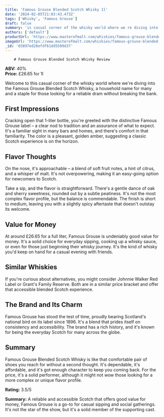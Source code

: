 ```yaml
---
title: 'Famous Grouse Blended Scotch Whisky 1l'
date: '2024-02-05T21:03:43.473Z'
tags: ['Whisky', 'Famous Grouse']
draft: false
summary: 'is casual corner of the whisky world where we re diving into the Famous Grouse Blended Scotch Whisky, a household name for many an...'
authors: ['default']
productUrl: 'https://www.masterofmalt.com/whiskies/famous-grouse-blended-scotch-whisky-1l/'
imageUrl: 'https://www.masterofmalt.com/whiskies/famous-grouse-blended-scotch-whisky-1l.jpg'
_id: '65897ed28efdf61dd5509d37'
---
```


        # Famous Grouse Blended Scotch Whisky Review

**ABV:** 40%  
**Price:** £26.65 for 1l

Welcome to this casual corner of the whisky world where we're diving into the Famous Grouse Blended Scotch Whisky, a household name for many and a staple for those looking for a reliable dram without breaking the bank.

## First Impressions

Cracking open that 1-liter bottle, you're greeted with the distinctive Famous Grouse label – a clear nod to tradition and an assurance of what to expect. It's a familiar sight in many bars and homes, and there's comfort in that familiarity. The color is a pleasant, golden amber, suggesting a classic Scotch experience is on the horizon.

## Flavor Thoughts

On the nose, it's approachable – a blend of soft fruit notes, a hint of citrus, and a whisper of malt. It's not overpowering, making it an easy-going option for newcomers to Scotch.

Take a sip, and the flavor is straightforward. There's a gentle dance of oak and sherry sweetness, rounded out by a subtle peatiness. It's not the most complex flavor profile, but the balance is commendable. The finish is short to medium, leaving you with a slightly spicy aftertaste that doesn't outstay its welcome.

## Value for Money

At around £26.65 for a full liter, Famous Grouse is undeniably good value for money. It's a solid choice for everyday sipping, cooking up a whisky sauce, or even for those just beginning their whisky journey. It's the kind of whisky you'd keep on hand for a casual evening with friends.

## Similar Whiskies

If you're curious about alternatives, you might consider Johnnie Walker Red Label or Grant's Family Reserve. Both are in a similar price bracket and offer that accessible blended Scotch experience.

## The Brand and Its Charm

Famous Grouse has stood the test of time, proudly bearing Scotland's national bird on its label since 1896. It's a blend that prides itself on consistency and accessibility. The brand has a rich history, and it's known for being the everyday Scotch for many across the globe.

## Summary

Famous Grouse Blended Scotch Whisky is like that comfortable pair of shoes you reach for without a second thought. It's dependable, it's affordable, and it's got enough character to keep you coming back. For the price, it's a solid performer, although it might not wow those looking for a more complex or unique flavor profile.

**Rating:** 3.5/5

**Summary:** A reliable and accessible Scotch that offers good value for money, Famous Grouse is a go-to for casual sipping and social gatherings. It's not the star of the show, but it's a solid member of the supporting cast.
